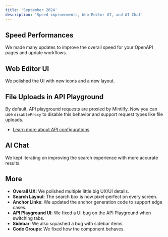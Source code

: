 ```yaml
---
title: 'September 2024'
description: 'Speed improvements, Web Editor UI, and AI Chat'
---
```


## Speed Performances

We made many updates to improve the overall speed for your OpenAPI pages and update workflows.

## Web Editor UI

We polished the UI with new icons and a new layout.

## File Uploads in API Playground

By default, API playground requests are proxied by Mintlify. Now you can use `disableProxy` to disable this behavior and support request types like file uploads.

- [Learn more about API configurations](/settings/global#api-configurations)

## AI Chat

We kept iterating on improving the search experience with more accurate results.

## More

- **Overall UX**: We polished multiple little big UX/UI details.
- **Search Layout**: The search box is now pixel-perfect on every screen.
- **Anchor Links**: We updated the anchor generation code to support edge cases.
- **API Playground UI**: We fixed a UI bug on the API Playground when switching tabs.
- **Sidebar**: We also squashed a bug with sidebar items.
- **Code Groups**: We fixed how the component behaves.